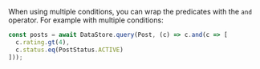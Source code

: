 When using multiple conditions, you can wrap the predicates with the `and` operator. For example with multiple conditions:

```js
const posts = await DataStore.query(Post, (c) => c.and(c => [
  c.rating.gt(4),
  c.status.eq(PostStatus.ACTIVE)
]));
```